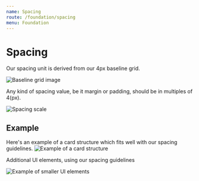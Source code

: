 ```yaml
---
name: Spacing
route: /foundation/spacing
menu: Foundation
---
```


# Spacing

Our spacing unit is derived from our 4px baseline grid.

![Baseline grid image](../img/spacing-1.svg)

Any kind of spacing value, be it margin or padding, should be in multiples of 4(px).

![Spacing scale](../img/spacing-3.svg)

## Example

Here's an example of a card structure which fits well with our spacing guidelines.
![Example of a card structure](../img/spacing-4.svg)

Additional UI elements, using our spacing guidelines

![Example of smaller UI elements](../img/spacing-5.svg)